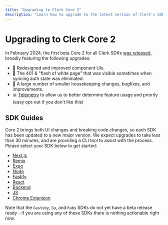 ```yaml
---
title: "Upgrading to Clerk Core 2"
description: "Learn how to upgrade to the latest version of Clerk's SDKs"
---
```


# Upgrading to Clerk Core 2

In February 2024, the first beta Core 2 for all Clerk SDKs [was released](https://clerk.com/changelog/2024-01-16), broadly featuring the following upgrades:

- 💅 Redesigned and improved component UIs.
- 🔪 The 401 & "flash of white page" that was visible sometimes when syncing auth state was eliminated.
- 🧹 A large number of smaller housekeeping changes, bugfixes, and improvements.
- 📊 [Telemetry](/docs/telemetry) to allow us to better determine feature usage and priority (easy opt-out if you don't like this)

## SDK Guides

Core 2 brings both UI changes and breaking code changes, so each SDK has been updated to a new major version.
We expect upgrades to take less than 30 minutes, and are providing a CLI tool to assist with the process. Please select your SDK below to get started:

- [Next.js](/nextjs)
- [Remix](/remix)
- [Expo](/expo)
- [Node](/node)
- [Fastify](/fastify)
- [React](/react)
- [Backend](/backend)
- [JS](/js)
- [Chrome Extension](/chrome-extension)

Note that the `Gastsby`, `Go`, and `Ruby` SDKs do not yet have a beta release ready - if you are using any of these SDKs there is nothing actionable right now.

